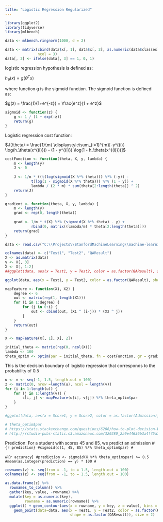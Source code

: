 ```yaml
---
title: "Logistic Regression Regularized"
---
```



```r
library(ggplot2)
library(tidyverse)
library(mlbench)
```

```r
data <- mlbench.ringnorm(1000, d = 2)

data <- matrix(cbind(data$x[, 1], data$x[, 2], as.numeric(data$classes)),
               ncol = 3)
data[, 3] <- ifelse(data[, 3] == 1, 0, 1)
```
logistic regression hypothesis is defined as:

$h_\theta(x) = g(\theta^Tx)$

where function g is the sigmoid function. The sigmoid function is defined as:

$g(z) = \frac{1}{1+e^{-z}} = \frac{e^z}{1 + e^z}$

```r
sigmoid <- function(z) {
    g <- 1 / (1 + exp(-z))
    return(g)
}

```

Logistic regression cost function:

$J(\theta) = \frac{1}{m} \displaystyle\sum_{i=1}^{m}[-y^{(i)} \log(h_\theta(x^{(i)})) - (1 - y^{(i)}) \log(1 - h_\theta(x^{(i)}))]$

```r
costFunction <- function(theta, X, y, lambda) {
    m <- length(y)
    J <- 0
    
    J <- 1/m * ((t(log(sigmoid(X %*% theta))) %*% (-y)) -
            t(log(1 - sigmoid(X %*% theta))) %*% (1 - y)) +
            lambda / (2 * m) * sum(theta[2:length(theta)] ^ 2)
    return(J)
}
```

```r
gradient <- function(theta, X, y, lambda) {
    m <- length(y)
    grad <- rep(0, length(theta))
    
    grad <- 1/m * t(X) %*% (sigmoid(X %*% theta) - y) +
            rbind(0, matrix((lambda/m) * theta[2:length(theta)]))
    return(grad)
}
```

```r
data <- read.csv("C:\\Projects\\StanfordMachineLearning\\machine-learning-ex2\\ex2\\ex2data2.txt", header = FALSE)

colnames(data) <- c("Test1", "Test2", "QAResult")
X <- as.matrix(data)
y <- X[, 3]
X <- X[, 1:2]
##ggplot(data, aes(x = Test1, y = Test2, color = as.factor(QAResult), shape = as.factor(QAResult))) + geom_point(size = 2)
```

```r
ggplot(data, aes(x = Test1, y = Test2, color = as.factor(QAResult), shape = as.factor(QAResult))) + geom_point(size = 2)
```

```r
mapFeature <- function(X1, X2) {
    degree <- 6
    out <- matrix(rep(1, length(X1)))
    for (i in 1:degree) {
        for (j in 0:i) {
            out <- cbind(out, (X1 ^ (i-j)) * (X2 ^ j))
        }
    }
    return(out)
}

```

```r
X <- mapFeature(X[, 1], X[, 2])
```

```r
initial_theta <- matrix(rep(0, ncol(X)))
lambda <- 100
theta_optim <- optim(par = initial_theta, fn = costFunction, gr = gradient, X = X, y = y, lambda = lambda, method = "BFGS")
```

This is the decision boundary of logistic regression that corresponds to the probability of 0.5
```r
u <- v <- seq(-1, 1.5, length.out = 100)
z <- matrix(0, nrow =length(u), ncol = length(v))
for (i in 1:length(u)) {
    for (j in 1:length(v)) {
        z[i, j] <- mapFeature(u[i], v[j]) %*% theta_optim$par
    }
}

#ggplot(data, aes(x = Score1, y = Score2, color = as.factor(Admission), shape = as.factor(Admission))) + geom_point(size = 2) + geom_abline(slope = (-theta_optim$par[2] / theta_optim$par[3]), intercept = (-theta_optim$par[1] / theta_optim$par[3]), colour = "blue", size = 1)

# theta_optim$par
# https://stats.stackexchange.com/questions/6206/how-to-plot-decision-boundary-in-r-for-logistic-regression-model
# http://rstudio-pubs-static.s3.amazonaws.com/320280_2a9e44636b3a4f75a7dc02bf0b167572.html
```

Prediction:
For a student with scores 45 and 85, we predict an admission
#```{r prediction}
#sigmoid(c(1, 45, 85) %*% theta_optim$par)
#```

#```{r accuracy}
#prediction <- sigmoid(X %*% theta_optim$par) >= 0.5
#mean(as.integer(prediction) == y) * 100
#```


```r
rownames(z) <- seq(from = -1, to = 1.5, length.out = 100)
colnames(z) <- seq(from = -1, to = 1.5, length.out = 100)

as.data.frame(z) %>% 
  rownames_to_column() %>% 
  gather(key, value, -rowname) %>% 
  mutate(key = as.numeric(key), 
         rowname = as.numeric(rowname)) %>%
  ggplot() + geom_contour(aes(x = rowname, y = key, z = value), bins = 1) + 
    geom_point(data=data, aes(x = Test1, y = Test2, color = as.factor(QAResult),
                              shape = as.factor(QAResult)), size = 2)
```